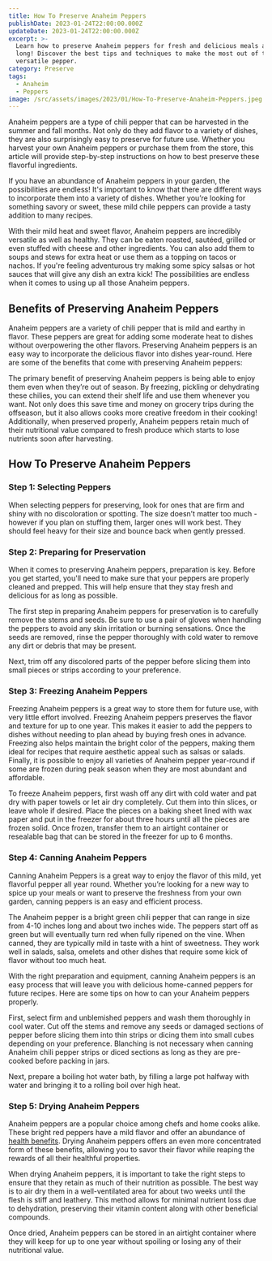 ```yaml
---
title: How To Preserve Anaheim Peppers
publishDate: 2023-01-24T22:00:00.000Z
updateDate: 2023-01-24T22:00:00.000Z
excerpt: >-
  Learn how to preserve Anaheim peppers for fresh and delicious meals all year
  long! Discover the best tips and techniques to make the most out of this
  versatile pepper.
category: Preserve
tags:
  - Anaheim
  - Peppers
image: /src/assets/images/2023/01/How-To-Preserve-Anaheim-Peppers.jpeg
---
```


Anaheim peppers are a type of chili pepper that can be harvested in the summer and fall months. Not only do they add flavor to a variety of dishes, they are also surprisingly easy to preserve for future use. Whether you harvest your own Anaheim peppers or purchase them from the store, this article will provide step-by-step instructions on how to best preserve these flavorful ingredients.

If you have an abundance of Anaheim peppers in your garden, the possibilities are endless! It's important to know that there are different ways to incorporate them into a variety of dishes. Whether you’re looking for something savory or sweet, these mild chile peppers can provide a tasty addition to many recipes.

With their mild heat and sweet flavor, Anaheim peppers are incredibly versatile as well as healthy. They can be eaten roasted, sautéed, grilled or even stuffed with cheese and other ingredients. You can also add them to soups and stews for extra heat or use them as a topping on tacos or nachos. If you're feeling adventurous try making some spicy salsas or hot sauces that will give any dish an extra kick! The possibilities are endless when it comes to using up all those Anaheim peppers.

## Benefits of Preserving Anaheim Peppers

Anaheim peppers are a variety of chili pepper that is mild and earthy in flavor. These peppers are great for adding some moderate heat to dishes without overpowering the other flavors. Preserving Anaheim peppers is an easy way to incorporate the delicious flavor into dishes year-round. Here are some of the benefits that come with preserving Anaheim peppers:

The primary benefit of preserving Anaheim peppers is being able to enjoy them even when they’re out of season. By freezing, pickling or dehydrating these chilies, you can extend their shelf life and use them whenever you want. Not only does this save time and money on grocery trips during the offseason, but it also allows cooks more creative freedom in their cooking! Additionally, when preserved properly, Anaheim peppers retain much of their nutritional value compared to fresh produce which starts to lose nutrients soon after harvesting.

## How To Preserve Anaheim Peppers

### Step 1: Selecting Peppers

When selecting peppers for preserving, look for ones that are firm and shiny with no discoloration or spotting. The size doesn’t matter too much - however if you plan on stuffing them, larger ones will work best. They should feel heavy for their size and bounce back when gently pressed.

### Step 2: Preparing for Preservation

When it comes to preserving Anaheim peppers, preparation is key. Before you get started, you'll need to make sure that your peppers are properly cleaned and prepped. This will help ensure that they stay fresh and delicious for as long as possible.

The first step in preparing Anaheim peppers for preservation is to carefully remove the stems and seeds. Be sure to use a pair of gloves when handling the peppers to avoid any skin irritation or burning sensations. Once the seeds are removed, rinse the pepper thoroughly with cold water to remove any dirt or debris that may be present.

Next, trim off any discolored parts of the pepper before slicing them into small pieces or strips according to your preference.

### Step 3: Freezing Anaheim Peppers

Freezing Anaheim peppers is a great way to store them for future use, with very little effort involved. Freezing Anaheim peppers preserves the flavor and texture for up to one year. This makes it easier to add the peppers to dishes without needing to plan ahead by buying fresh ones in advance. Freezing also helps maintain the bright color of the peppers, making them ideal for recipes that require aesthetic appeal such as salsas or salads. Finally, it is possible to enjoy all varieties of Anaheim pepper year-round if some are frozen during peak season when they are most abundant and affordable.

To freeze Anaheim peppers, first wash off any dirt with cold water and pat dry with paper towels or let air dry completely. Cut them into thin slices, or leave whole if desired. Place the pieces on a baking sheet lined with wax paper and put in the freezer for about three hours until all the pieces are frozen solid. Once frozen, transfer them to an airtight container or resealable bag that can be stored in the freezer for up to 6 months.

### Step 4: Canning Anaheim Peppers

Canning Anaheim Peppers is a great way to enjoy the flavor of this mild, yet flavorful pepper all year round. Whether you’re looking for a new way to spice up your meals or want to preserve the freshness from your own garden, canning peppers is an easy and efficient process.

The Anaheim pepper is a bright green chili pepper that can range in size from 4-10 inches long and about two inches wide. The peppers start off as green but will eventually turn red when fully ripened on the vine. When canned, they are typically mild in taste with a hint of sweetness. They work well in salads, salsa, omelets and other dishes that require some kick of flavor without too much heat.

With the right preparation and equipment, canning Anaheim peppers is an easy process that will leave you with delicious home-canned peppers for future recipes. Here are some tips on how to can your Anaheim peppers properly.

First, select firm and unblemished peppers and wash them thoroughly in cool water. Cut off the stems and remove any seeds or damaged sections of pepper before slicing them into thin strips or dicing them into small cubes depending on your preference. Blanching is not necessary when canning Anaheim chili pepper strips or diced sections as long as they are pre-cooked before packing in jars.

Next, prepare a boiling hot water bath, by filling a large pot halfway with water and bringing it to a rolling boil over high heat.

### Step 5: Drying Anaheim Peppers

Anaheim peppers are a popular choice among chefs and home cooks alike. These bright red peppers have a mild flavor and offer an abundance of [health benefits](https://veggiesville.com/can-anaheim-peppers-hurt-you/). Drying Anaheim peppers offers an even more concentrated form of these benefits, allowing you to savor their flavor while reaping the rewards of all their healthful properties.

When drying Anaheim peppers, it is important to take the right steps to ensure that they retain as much of their nutrition as possible. The best way is to air dry them in a well-ventilated area for about two weeks until the flesh is stiff and leathery. This method allows for minimal nutrient loss due to dehydration, preserving their vitamin content along with other beneficial compounds.

Once dried, Anaheim peppers can be stored in an airtight container where they will keep for up to one year without spoiling or losing any of their nutritional value.
